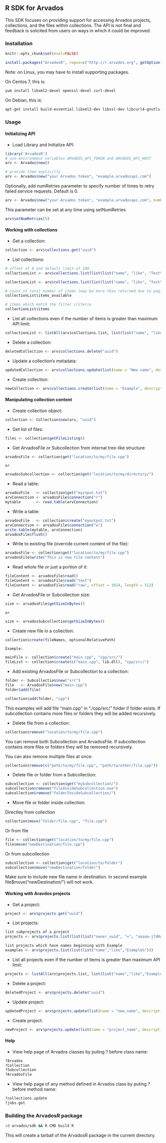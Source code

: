 ## R SDK for Arvados

This SDK focuses on providing support for accessing Arvados projects, collections, and the files within collections.
The API is not final and feedback is solicited from users on ways in which it could be improved.

### Installation

```r
knitr::opts_chunk$set(eval=FALSE)
```

```r
install.packages("ArvadosR", repos=c("http://r.arvados.org", getOption("repos")["CRAN"]), dependencies=TRUE)
```

Note: on Linux, you may have to install supporting packages.

On Centos 7, this is:

```bash
yum install libxml2-devel openssl-devel curl-devel
```

On Debian, this is:

```bash
apt-get install build-essential libxml2-dev libssl-dev libcurl4-gnutls-dev
```


### Usage

#### Initializing API

* Load Library and Initialize API:

```r
library('ArvadosR')
# use environment variables ARVADOS_API_TOKEN and ARVADOS_API_HOST
arv <- Arvados$new()

# provide them explicitly
arv <- Arvados$new("your Arvados token", "example.arvadosapi.com")
```

Optionally, add numRetries parameter to specify number of times to retry failed service requests.
Default is 0.

```r
arv <- Arvados$new("your Arvados token", "example.arvadosapi.com", numRetries = 3)
```

This parameter can be set at any time using setNumRetries

```r
arv$setNumRetries(5)
```


#### Working with collections

* Get a collection:

```r
collection <- arv$collections.get("uuid")
```

* List collections:

```r
# offset of 0 and default limit of 100
collectionList <- arv$collections.list(list(list("name", "like", "Test%")))

collectionList <- arv$collections.list(list(list("name", "like", "Test%")), limit = 10, offset = 2)
```

```r
# count of total number of items (may be more than returned due to paging)
collectionList$items_available

# items which match the filter criteria
collectionList$items
```

* List all collections even if the number of items is greater than maximum API limit:

```r
collectionList <- listAll(arv$collections.list, list(list("name", "like", "Test%")))
```

* Delete a collection:

```r
deletedCollection <- arv$collections.delete("uuid")
```

* Update a collection's metadata:

```r
updatedCollection <- arv$collections.update(list(name = "New name", description = "New description"), "uuid")
```

* Create collection:

```r
newCollection <- arv$collections.create(list(name = "Example", description = "This is a test collection"))
```


#### Manipulating collection content

* Create collection object:

```r
collection <- Collection$new(arv, "uuid")
```

* Get list of files:

```r
files <- collection$getFileListing()
```

* Get ArvadosFile or Subcollection from internal tree-like structure:

```r
arvadosFile <- collection$get("location/to/my/file.cpp")
```

    or

```r
arvadosSubcollection <- collection$get("location/to/my/directory/")
```

* Read a table:

```r
arvadosFile   <- collection$get("myinput.txt")
arvConnection <- arvadosFile$connection("r")
mytable       <- read.table(arvConnection)
```

* Write a table:

```r
arvadosFile   <- collection$create("myoutput.txt")
arvConnection <- arvadosFile$connection("w")
write.table(mytable, arvConnection)
arvadosFile$flush()
```

* Write to existing file (override current content of the file):

```r
arvadosFile <- collection$get("location/to/my/file.cpp")
arvadosFile$write("This is new file content")
```

* Read whole file or just a portion of it:

```r
fileContent <- arvadosFile$read()
fileContent <- arvadosFile$read("text")
fileContent <- arvadosFile$read("raw", offset = 1024, length = 512)
```

* Get ArvadosFile or Subcollection size:

```r
size <- arvadosFile$getSizeInBytes()
```

    or

```r
size <- arvadosSubcollection$getSizeInBytes()
```

* Create new file in a collection:

```r
collection$create(fileNames, optionalRelativePath)
```

    Example:

```r
mainFile <- collection$create("main.cpp", "cpp/src/")
fileList <- collection$create(c("main.cpp", lib.dll), "cpp/src/")
```

* Add existing ArvadosFile or Subcollection to a collection:

```r
folder <- Subcollection$new("src")
file   <- ArvadosFile$new("main.cpp")
folder$add(file)
```

```r
collection$add(folder, "cpp")
```

This examples will add file "main.cpp" in "./cpp/src/" folder if folder exists.
If subcollection contains more files or folders they will be added recursively.

* Delete file from a collection:

```r
collection$remove("location/to/my/file.cpp")
```

You can remove both Subcollection and ArvadosFile.
If subcollection contains more files or folders they will be removed recursively.

You can also remove multiple files at once:

```r
collection$remove(c("path/to/my/file.cpp", "path/to/other/file.cpp"))
```

* Delete file or folder from a Subcollection:

```r
subcollection <- collection$get("mySubcollection/")
subcollection$remove("fileInsideSubcollection.exe")
subcollection$remove("folderInsideSubcollection/")
```

* Move file or folder inside collection:

Directley from collection

```r
collection$move("folder/file.cpp", "file.cpp")
```

Or from file

```r
file <- collection$get("location/to/my/file.cpp")
file$move("newDestination/file.cpp")
```

Or from subcollection

```r
subcollection <- collection$get("location/to/folder")
subcollection$move("newDestination/folder")
```

Make sure to include new file name in destination.
In second example file$move("newDestination/") will not work.

#### Working with Aravdos projects

* Get a project:

```r
project <- arv$projects.get("uuid")
```

* List projects:

```r
list subprojects of a project
projects <- arv$projects.list(list(list("owner_uuid", "=", "aaaaa-j7d0g-ccccccccccccccc")))

list projects which have names beginning with Example
examples <- arv$projects.list(list(list("name","like","Example%")))
```

* List all projects even if the number of items is greater than maximum API limit:

```r
projects <- listAll(arv$projects.list, list(list("name","like","Example%")))
```

* Delete a project:

```r
deletedProject <- arv$projects.delete("uuid")
```

* Update project:

```r
updatedProject <- arv$projects.update(list(name = "new_name", description = "new description"), "uuid")
```

* Create project:

```r
newProject <- arv$projects.update(list(name = "project_name", description = "project description"))
```

#### Help

* View help page of Arvados classes by puting ? before class name:

```r
?Arvados
?Collection
?Subcollection
?ArvadosFile
```

* View help page of any method defined in Arvados class by puting ? before method name:

```r
?collections.update
?jobs.get
```

### Building the ArvadosR package

```bash
cd arvados/sdk && R CMD build R
```

This will create a tarball of the ArvadosR package in the current directory.
